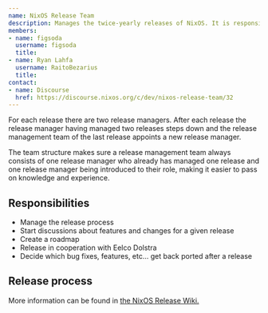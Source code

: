 ```yaml
---
name: NixOS Release Team
description: Manages the twice-yearly releases of NixOS. It is responsible the entire release process from setting the roadmap to uploading the artifacts.
members:
- name: figsoda
  username: figsoda
  title:
- name: Ryan Lahfa
  username: RaitoBezarius
  title:
contact:
- name: Discourse
  href: https://discourse.nixos.org/c/dev/nixos-release-team/32
---
```

For each release there are two release managers. After each release the release manager having managed two releases steps down and the release management team of the last release appoints a new release manager.

The team structure makes sure a release management team always consists of one release manager who already has managed one release and one release manager being introduced to their role, making it easier to pass on knowledge and experience.

## Responsibilities

*   Manage the release process
*   Start discussions about features and changes for a given release
*   Create a roadmap
*   Release in cooperation with Eelco Dolstra
*   Decide which bug fixes, features, etc... get back ported after a release

## Release process

More information can be found in [the NixOS Release Wiki.](https://nixos.github.io/release-wiki/Home.html)
